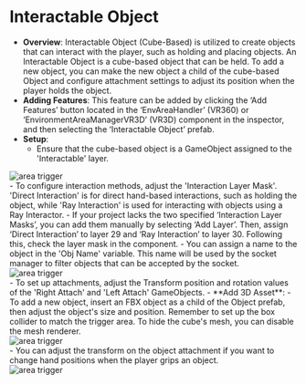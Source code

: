 
# Interactable Object

- **Overview**: Interactable Object (Cube-Based) is utilized to create objects that can interact with the player, such as holding and placing objects. An Interactable Object is a cube-based object that can be held. To add a new object, you can make the new object a child of the cube-based Object and configure attachment settings to adjust its position when the player holds the object.
- **Adding Features**: This feature can be added by clicking the ‘Add Features’ button located in the ‘EnvAreaHandler’ (VR360) or ‘EnvironmentAreaManagerVR3D’ (VR3D) component in the inspector, and then selecting the ‘Interactable Object’ prefab.
- **Setup**:
    - Ensure that the cube-based object is a GameObject assigned to the 'Interactable' layer.
<div style={{ display: 'flex', justifyContent: 'center', alignItems: 'center' }}>
  <Image src="/features/i-object.png" alt="area trigger" width={700} height={700} />
</div>
    - To configure interaction methods, adjust the 'Interaction Layer Mask'. 'Direct Interaction' is for direct hand-based interactions, such as holding the object, while 'Ray Interaction' is used for interacting with objects using a Ray Interactor.
    - If your project lacks the two specified ‘Interaction Layer Masks’, you can add them manually by selecting ‘Add Layer’. Then, assign ‘Direct Interaction’ to layer 29 and ‘Ray Interaction’ to layer 30. Following this, check the layer mask in the component.
    - You can assign a name to the object in the 'Obj Name' variable. This name will be used by the socket manager to filter objects that can be accepted by the socket.
<div style={{ display: 'flex', justifyContent: 'center', alignItems: 'center' }}>
  <Image src="/features/i-object1.png" alt="area trigger" width={700} height={700} />
</div>
    - To set up attachments, adjust the Transform position and rotation values of the 'Right Attach' and 'Left Attach' GameObjects.
- **Add 3D Asset**:
    - To add a new object, insert an FBX object as a child of the Object prefab, then adjust the object's size and position. Remember to set up the box collider to match the trigger area. To hide the cube's mesh, you can disable the mesh renderer.
<div style={{ display: 'flex', justifyContent: 'center', alignItems: 'center' }}>
  <Image src="/features/i-object3.png" alt="area trigger" width={700} height={700} />
</div>
    - You can adjust the transform on the object attachment if you want to change hand positions when the player grips an object.
<div style={{ display: 'flex', justifyContent: 'center', alignItems: 'center' }}>
  <Image src="/features/i-object4.png" alt="area trigger" width={700} height={700} />
</div>